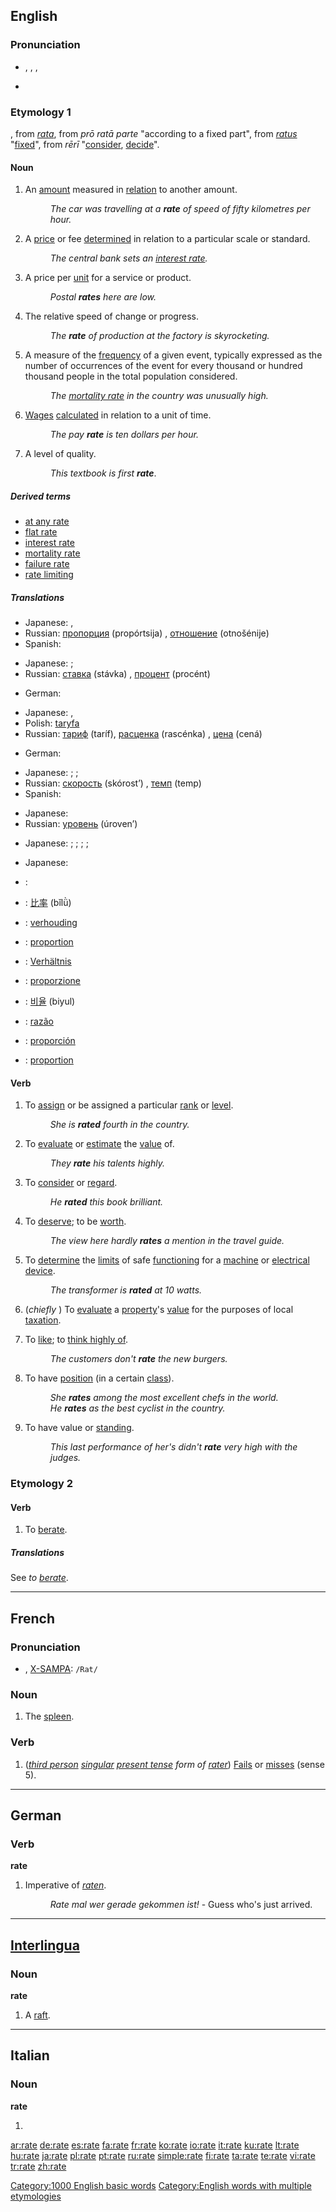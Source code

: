 {{see|Rate|raté}}
{{wikipedia|Rate (disambiguation)}}
==English==

===Pronunciation===
* {{enPR|rāt}}, {{IPA|/ɹeɪt/}}, {{SAMPA|/r\eIt/}},
* {{audio|en-us-rate.ogg|Audio (US)}}
:{{rhymes|eɪt}}

===Etymology 1===
{{OF.}}, from {{ML.}} ''[[rata]]'', from {{L.}}''prō ratā parte'' "according to a fixed part", from ''[[ratus]]'' "[[fix]]ed", from ''rērī'' "[[consider]], [[decide]]".

{{wikipedia}}
====Noun====
{{en-noun}}

# An [[amount]] measured in [[relation]] to another amount.
#: ''The car was travelling at a '''rate''' of speed of fifty kilometres per hour.''
# A [[price]] or fee [[determined]] in relation to a particular scale or standard.
#: ''The central bank sets an [[interest rate]].''
# A price per [[unit]] for a service or product.
#: ''Postal '''rates''' here are low.''
# The relative speed of change or progress.
#: ''The '''rate''' of production at the factory is skyrocketing.''
# {{statistics}} A measure of the [[frequency]] of a given event, typically expressed as the number of occurrences of the event for every thousand or hundred thousand people in the total population considered.
#: ''The [[mortality rate]] in the country was unusually high.''
# [[wage|Wages]] [[calculate]]d in relation to a unit of time.
#: ''The pay '''rate''' is ten dollars per hour.''
# A level of quality.
#: ''This textbook is first '''rate'''''.

=====Derived terms=====
<!-- compounds -->
* [[at any rate]]
* [[flat rate]]
* [[interest rate]]
* [[mortality rate]]
* [[failure rate]]
* [[rate limiting]]

=====Translations=====
{{trans-top|amount measured in relation to another amount}}
{{trans-mid}}
* Japanese: {{t|ja|比率|tr=hiritsu|sc=Jpan}}, {{t|ja|割合|tr=wariai|sc=Jpan}}
* Russian: [[пропорция]] (propórtsija) {{f}}, [[отношение]] (otnošénije) {{n}}
* Spanish: {{t-|es|tasa|f}}
{{trans-bottom}}

{{trans-top|price or fee determined in relation to a particular scale or standard}}
{{trans-mid}}
* Japanese: {{t|ja|割合|tr=wariai|sc=Jpan}}; {{qualifier|fee}} {{t|ja|利率|tr=riritsu|sc=Jpan}}
* Russian: [[ставка]] (stávka) {{f}}, [[процент]] (procént) {{m}}
{{trans-bottom}}

{{trans-top|price per unit for a service or product}}
* German: {{t+|de|Rate|f}}
{{trans-mid}}
* Japanese: {{t|ja|比率|tr=hiritsu|sc=Jpan}}, {{t|ja|割合|tr=wariai|sc=Jpan}}
* Polish: [[taryfa]] {{f}}
* Russian: [[тариф]] (taríf), [[расценка]] (rascénka) {{f}}, [[цена]] (cená) {{f}}
{{trans-bottom}}

{{trans-top|relative speed}}
* German: {{t+|de|Rate|f}}
{{trans-mid}}
* Japanese: {{t|ja|割合|tr=wariai|sc=Jpan}}; {{qualifier|production speed}} {{t|ja|生産速度|tr=sēsan sokudo|sc=Jpan}}; {{qualifier|growth of a company, country}} {{t|ja|成長率|tr=seichōritsu|sc=Jpan}}
* Russian: [[скорость]] (skórost’) {{f}}, [[темп]] (temp) {{m}}
* Spanish: {{t+|es|velocidad|f}}
{{trans-bottom}}

{{trans-top|statistics: a measure of the frequency of a given event}}
{{trans-mid}}
* Japanese: {{qualifier|mortality rate}} {{t|ja|死亡率|tr=shibōritsu|sc=Jpan}}
* Russian: [[уровень]] (úroven’) {{m}}
{{trans-bottom}}

{{trans-top|wages calculated in relation to a unit of time}}
{{trans-mid}}
* Japanese: {{t|ja|割合|tr=wariai|sc=Jpan}}; {{qualifier|per hour}} {{t|ja|時給|tr=jikyū|sc=Jpan}}; {{qualifier|per day}} {{t|ja|日給|tr=nikkyū|sc=Jpan}}; {{qualifier|per month}} {{t|ja|月給|tr=gekkyū|sc=Jpan}}; {{qualifier|per year}} {{t|ja|年収|tr=nenshū|sc=Jpan}}
{{trans-bottom}}

{{trans-top|level of quality}}
{{trans-mid}}
* Japanese: {{t+|ja|級|tr=kyū|sc=Jpan}}
{{trans-bottom}}

{{checktrans}}
{{trans-top|Ratio}}
* {{ttbc|Arabic}}: {{Arab|[[معدل]]}} {{IPAchar|(moʕáddal)}} {{m}}
* {{ttbc|Chinese}}: [[比率]] (bǐlǜ)
* {{ttbc|Dutch}}: [[verhouding]] {{f}}
* {{ttbc|French}}: [[proportion]] {{f}}
* {{ttbc|German}}: [[Verhältnis]] {{n}}
* {{ttbc|Italian}}: [[proporzione]] {{f}}
{{trans-mid}}
* {{ttbc|Korean}}: [[비율]] (biyul)
* {{ttbc|Portuguese}}: [[razão]] {{f}}
* {{ttbc|Spanish}}: [[proporción]] {{f}}
* {{ttbc|Swedish}}: [[proportion]] {{c}}
{{trans-bottom}}

====Verb====
{{en-verb|rat|ing}}

# {{transitive}} To [[assign]] or be assigned a particular [[rank]] or [[level]].
#: ''She is '''rated''' fourth in the country.''
# {{transitive}} To [[evaluate]] or [[estimate]] the [[value]] of.
#: ''They '''rate''' his talents highly.''
# {{transitive}} To [[consider]] or [[regard]].
#: ''He '''rated''' this book brilliant.''
# {{transitive}} To [[deserve]]; to be [[worth]].
#: ''The view here hardly '''rates''' a mention in the travel guide.''
# {{transitive}} To [[determine]] the [[limit]]s of safe [[function]]ing for a [[machine]] or [[electrical]] [[device]].
#: ''The transformer is '''rated''' at 10 watts.''
# {{transitive}} (''chiefly {{UK}}'') To [[evaluate]] a [[property]]'s [[value]] for the purposes of local [[taxation]].
# {{transitive}}  {{informal}} To [[like]]; to [[think highly of]].
#: ''The customers don't '''rate''' the new burgers.''
# {{intransitive}} To have [[position]] (in a certain [[class]]).
#: ''She '''rates''' among the most excellent chefs in the world.''
#: ''He '''rates''' as the best cyclist in the country.''
# {{intransitive}} To have value or [[standing]].
#: ''This last performance of her's didn't '''rate''' very high with the judges.''

===Etymology 2===

====Verb====
{{en-verb|rat|es}}

# {{transitive}} To [[berate]].

=====Translations=====
See ''to [[berate]]''.

[[Category:1000 English basic words]]
[[Category:English words with multiple etymologies]]

----

==French==

===Pronunciation===
* {{IPA|/ʁat/}}, [[w:X-SAMPA|X-SAMPA]]: <tt>/Rat/</tt>

===Noun===
{{fr-noun|f}}

# The [[spleen]].

===Verb===
{{infl|fr|verb form}}

#{{transitive}} (''[[third person]] [[singular]] [[present tense]] form of [[rater]]'') [[Fail]]s or [[miss]]es (sense 5).

----

==German==

===Verb===
'''rate'''

# Imperative of ''[[raten]]''.
#: ''Rate mal wer gerade gekommen ist!'' - Guess who's just arrived.

----

==[[Interlingua]]==

===Noun===
'''rate'''

# A [[raft]].

----

==Italian==

===Noun===
'''rate''' {{f}}

# {{plural of|[[rata]]|lang=Italian}}

[[ar:rate]]
[[de:rate]]
[[es:rate]]
[[fa:rate]]
[[fr:rate]]
[[ko:rate]]
[[io:rate]]
[[it:rate]]
[[ku:rate]]
[[lt:rate]]
[[hu:rate]]
[[ja:rate]]
[[pl:rate]]
[[pt:rate]]
[[ru:rate]]
[[simple:rate]]
[[fi:rate]]
[[ta:rate]]
[[te:rate]]
[[vi:rate]]
[[tr:rate]]
[[zh:rate]]